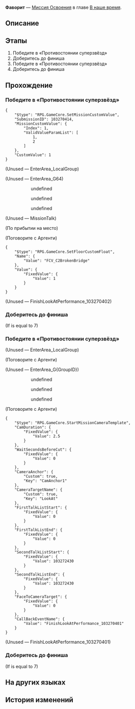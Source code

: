 {{Дополнить|Диалоги.}}
{{Миссия Инфобокс
|id              = 1032704
|Название        = 
|Изображение     = Миссия Освоения Фаворит.png
|Тип             = Миссия Освоения
|События         = 
|Глава           = В наше время
|Условия         = Завершена [[Миссия Освоения]] ''[[Фаворит]]''
|Персонажи       = Аргенти; Первопроходец; Светлячок
|СтартЛокация    = Отборочная площадка выжженных песков от Услады™
|Мир             = Пенакония
|Локации         = Отборочная площадка выжженных песков от Услады™
|Предыдущая      = 
|Следующая       = Красавица и Разрушение
|Награды         = Опыт Освоения*800; Звёздный нефрит*100; Утраченный кристалл*12; Часокредиты*400; "A Star Is Born"*1 { text = A Star Is Born }; "An Actor Prepares"*1 { text = An Actor Prepares }; Кредиты*160 000
}}
'''Фаворит''' — [[Миссия Освоения]] в главе [[В наше время]].

==Описание==
{{Описание|<!--официальное описание из Перекрёстка судеб-->}}

==Этапы==
# Победите в «Противостоянии суперзвёзд»
# Доберитесь до финиша
# Победите в «Противостоянии суперзвёзд»
# Доберитесь до финиша

==Прохождение==
{{Дополнить}}


===Победите в «Противостоянии суперзвёзд»===
{{Диалог Начало}}
<pre>{
	"$type": "RPG.GameCore.SetMissionCustomValue",
	"SubmissionID": 103270414,
	"MissionCustomValue": {
		"Index": 1,
		"ValidValueParamList": [
			1,
			2
		]
	},
	"CustomValue": 1
}</pre>
{{Описание миссии|локация=Отборочная площадка выжженных песков от Услады™|Вас ждёт самый сложный уровень «Отбора на праздник Услады™» - «Противостояние суперзвёзд»! Только тот, кто будет смеяться последним, станет следующей Суперзвездой праздника Пенаконии...<br />Будете ли это вы? Или тот высокий, сильный и обаятельный мужчина, с лёгкостью получивший высший балл за актёрское мастерство? Не переключайтесь!}}
;(Unused &mdash; EnterArea_LocalGroup)



;(Unused &mdash; EnterArea_G64)
<!--Unknown TalkSentence: 103272902-->
:<!--Unknown TalkSentence: 103272903-->
:<!--Unknown TalkSentence: 103272904-->
::{{Диалог|Стрелка}} undefined
::<!--Unknown TalkSentence: 103272906-->
::<!--Unknown TalkSentence: 103272907-->
::<!--Unknown TalkSentence: 103272908-->
::<!--Unknown TalkSentence: 103272909-->
::<!--Unknown TalkSentence: 103272910-->
::<!--Unknown TalkSentence: 103272911-->
::{{Диалог|Стрелка}} undefined
::<!--Unknown TalkSentence: 103272908-->
::<!--Unknown TalkSentence: 103272909-->
::<!--Unknown TalkSentence: 103272910-->
::<!--Unknown TalkSentence: 103272911-->
::{{Диалог|Стрелка}} undefined
::<!--Unknown TalkSentence: 103272909-->
::<!--Unknown TalkSentence: 103272910-->
::<!--Unknown TalkSentence: 103272911-->
:<!--Unknown TalkSentence: 103272909-->
:<!--Unknown TalkSentence: 103272910-->
:<!--Unknown TalkSentence: 103272911-->
;(Unused &mdash; MissionTalk)
<!--Unknown TalkSentence: 103272434-->
:{{tx}}
;(По прибытии на место)


;(Поговорите с Аргенти)
<!--Unknown TalkSentence: 103276002-->
:<!--0.5-second delay-->
<pre>{
	"$type": "RPG.GameCore.SetFloorCustomFloat",
	"Name": {
		"Value": "FCV_C2BrokenBridge"
	},
	"Value": {
		"FixedValue": {
			"Value": 1
		}
	}
}</pre>
;(Unused &mdash; FinishLookAtPerformance_103270402)

{{Диалог Конец}}

===Доберитесь до финиша===
{{Диалог Начало}}
;(If {{F|BlockShowIndex}} is equal to 7)
{{Диалог Конец}}

===Победите в «Противостоянии суперзвёзд»===
{{Диалог Начало}}
;(Unused &mdash; EnterArea_LocalGroup)


;(Поговорите с Аргенти)
<!--Unknown TalkSentence: 103276002-->

;(Unused &mdash; EnterArea_G{GroupID})
<!--Unknown TalkSentence: 103276402-->
:<!--Unknown TalkSentence: 103276403-->
:<!--Unknown TalkSentence: 103276404-->
::{{Диалог|Стрелка}} undefined
::<!--Unknown TalkSentence: 103276406-->
::<!--Unknown TalkSentence: 103276407-->
::<!--Unknown TalkSentence: 103276408-->
::<!--Unknown TalkSentence: 103276409-->
::<!--Unknown TalkSentence: 103276410-->
::<!--Unknown TalkSentence: 103276411-->
::{{Диалог|Стрелка}} undefined
::<!--Unknown TalkSentence: 103276408-->
::<!--Unknown TalkSentence: 103276409-->
::<!--Unknown TalkSentence: 103276410-->
::<!--Unknown TalkSentence: 103276411-->
::{{Диалог|Стрелка}} undefined
::<!--Unknown TalkSentence: 103276409-->
::<!--Unknown TalkSentence: 103276410-->
::<!--Unknown TalkSentence: 103276411-->
:<!--Unknown TalkSentence: 103276409-->
:<!--Unknown TalkSentence: 103276410-->
:<!--Unknown TalkSentence: 103276411-->
:{{tx}}

;(Поговорите с Аргенти)
<!--Unknown TalkSentence: 103276002-->
<pre>{
	"$type": "RPG.GameCore.StartMissionCameraTemplate",
	"CamDuration": {
		"FixedValue": {
			"Value": 2.5
		}
	},
	"WaitSecondsBeforeCut": {
		"FixedValue": {
			"Value": 0
		}
	},
	"CameraAnchor": {
		"Custom": true,
		"Key": "CamAnchor1"
	},
	"CameraTargetName": {
		"Custom": true,
		"Key": "LookAt"
	},
	"FirstTalkListStart": {
		"FixedValue": {
			"Value": 0
		}
	},
	"FirstTalkListEnd": {
		"FixedValue": {
			"Value": 0
		}
	},
	"SecondTalkListStart": {
		"FixedValue": {
			"Value": 103272430
		}
	},
	"SecondTalkListEnd": {
		"FixedValue": {
			"Value": 103272430
		}
	},
	"FaceToCameraTarget": {
		"FixedValue": {
			"Value": 0
		}
	},
	"CallBackEventName": {
		"Value": "FinishLookAtPerformance_103270401"
	}
}</pre>
;(Unused &mdash; FinishLookAtPerformance_103270401)

{{Диалог Конец}}

===Доберитесь до финиша===
{{Диалог Начало}}
;(If {{F|BlockShowIndex}} is equal to 7)
{{Диалог Конец}}

==На других языках==
{{На других языках
|en   = Seabiscuit
|zhs  = 奔腾年代
|zht  = 奔騰年代
|ja   = 奔走する時代
|ko   = 씨비스킷
|es   = La era del tumulto
|fr   = L'ère du tumulte
|ru   = Фаворит
|th   = ยุคพุ่งทะยาน
|vi   = Thời Đại Đầy Hứa Hẹn
|de   = Mit dem Willen zum Erfolg
|id   = Era Melaju Cepat
|pt   = A Era do Tumulto
}}

==История изменений==
{{История изменений|2.7}}
